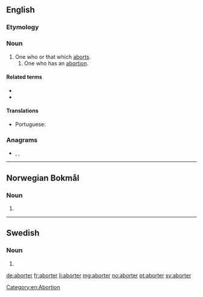 ==English==

===Etymology===
{{suffix|abort|er|id2=agent noun|lang=en}}

===Noun===
{{en-noun}}

# One who or that which [[abort]]s.
## One who has an [[abortion]].

====Related terms====
* {{l|en|abortee}}
* {{l|en|abortion}}

====Translations====
{{trans-top|one who or that which aborts}}
* Portuguese: {{t|pt|abortador|m}}
{{trans-mid}}
{{trans-bottom}}

===Anagrams===
* {{l|en|arboret}}, {{l|en|Roberta}}, {{l|en|taborer}}

----

==Norwegian Bokmål==

===Noun===
{{head|nb|noun form|g=m}}

# {{inflection of|abort||indefinite|p|lang=nb}}

----

==Swedish==

===Noun===
{{head|sv|noun form}}

# {{sv-noun-form-indef-pl|abort}}

[[Category:en:Abortion]]

[[de:aborter]]
[[fr:aborter]]
[[li:aborter]]
[[mg:aborter]]
[[no:aborter]]
[[pt:aborter]]
[[sv:aborter]]
